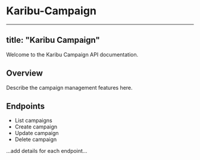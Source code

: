 # Karibu-Campaign

---
title: "Karibu Campaign"
---

Welcome to the Karibu Campaign API documentation.

## Overview

Describe the campaign management features here.

## Endpoints

- List campaigns
- Create campaign
- Update campaign
- Delete campaign

...add details for each endpoint...
